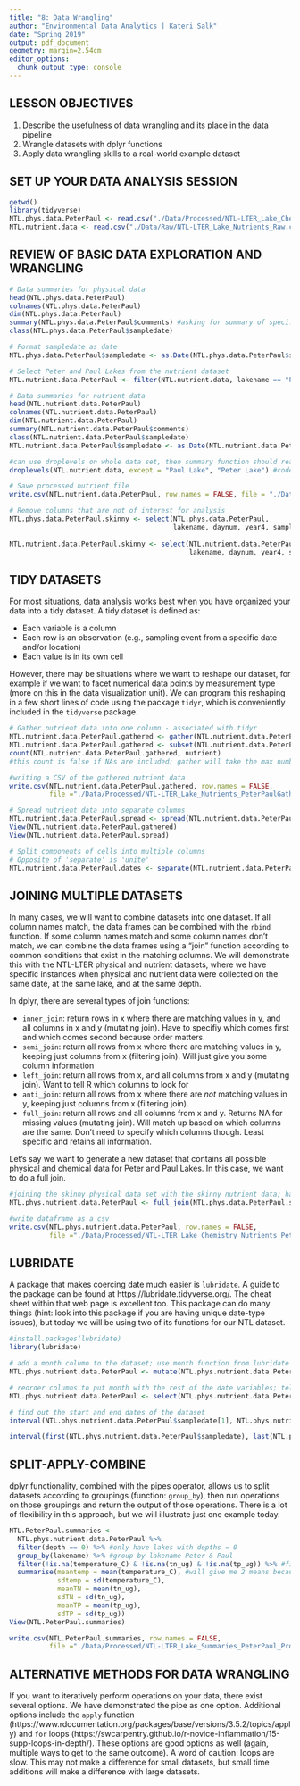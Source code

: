 ```yaml
---
title: "8: Data Wrangling"
author: "Environmental Data Analytics | Kateri Salk"
date: "Spring 2019"
output: pdf_document
geometry: margin=2.54cm
editor_options: 
  chunk_output_type: console
---
```


## LESSON OBJECTIVES
1. Describe the usefulness of data wrangling and its place in the data pipeline
2. Wrangle datasets with dplyr functions
3. Apply data wrangling skills to a real-world example dataset

## SET UP YOUR DATA ANALYSIS SESSION

```r
getwd()
library(tidyverse)
NTL.phys.data.PeterPaul <- read.csv("./Data/Processed/NTL-LTER_Lake_ChemistryPhysics_PeterPaul_Processed.csv")
NTL.nutrient.data <- read.csv("./Data/Raw/NTL-LTER_Lake_Nutrients_Raw.csv") #raw dataset
```

## REVIEW OF BASIC DATA EXPLORATION AND WRANGLING
```r
# Data summaries for physical data
head(NTL.phys.data.PeterPaul)
colnames(NTL.phys.data.PeterPaul)
dim(NTL.phys.data.PeterPaul)
summary(NTL.phys.data.PeterPaul$comments) #asking for summary of specific column
class(NTL.phys.data.PeterPaul$sampledate)

# Format sampledate as date
NTL.phys.data.PeterPaul$sampledate <- as.Date(NTL.phys.data.PeterPaul$sampledate, format = "%m/%d/%y")

# Select Peter and Paul Lakes from the nutrient dataset
NTL.nutrient.data.PeterPaul <- filter(NTL.nutrient.data, lakename == "Paul Lake" | lakename == "Peter Lake") #filter is selecting rows; select selects columns; | represents 'or' 

# Data summaries for nutrient data
head(NTL.nutrient.data.PeterPaul)
colnames(NTL.nutrient.data.PeterPaul)
dim(NTL.nutrient.data.PeterPaul)
summary(NTL.nutrient.data.PeterPaul$comments)
class(NTL.nutrient.data.PeterPaul$sampledate)
NTL.nutrient.data.PeterPaul$sampledate <- as.Date(NTL.nutrient.data.PeterPaul$sampledate, format = "%m/%d/%y")

#can use droplevels on whole data set, then summary function should read that we only have Peter and Paul lakes (two levels) even though you have a full dataset
droplevels(NTL.nutrient.data, except = "Paul Lake", "Peter Lake") #code doesn't work

# Save processed nutrient file
write.csv(NTL.nutrient.data.PeterPaul, row.names = FALSE, file = "./Data/Processed/NTL-LTER_Lake_Nutrients_PeterPaul_Processed.csv")

# Remove columns that are not of interest for analysis
NTL.phys.data.PeterPaul.skinny <- select(NTL.phys.data.PeterPaul, 
                                         lakename, daynum, year4, sampledate:irradianceDeck) #select - telling it which columns to select; also telling it which columns to keep; can use -lakename to have that column removed from selection (opposite of what you would do with filter)
  
NTL.nutrient.data.PeterPaul.skinny <- select(NTL.nutrient.data.PeterPaul, 
                                             lakename, daynum, year4, sampledate, depth:po4)
```


## TIDY DATASETS

For most situations, data analysis works best when you have organized your data into a tidy dataset. A tidy dataset is defined as: 

* Each variable is a column
* Each row is an observation (e.g., sampling event from a specific date and/or location)
* Each value is in its own cell

However, there may be situations where we want to reshape our dataset, for example if we want to facet numerical data points by measurement type (more on this in the data visualization unit). We can program this reshaping in a few short lines of code using the package `tidyr`, which is conveniently included in the `tidyverse` package. 

```r
# Gather nutrient data into one column - associated with tidyr
NTL.nutrient.data.PeterPaul.gathered <- gather(NTL.nutrient.data.PeterPaul.skinny, "nutrient", "concentration", tn_ug:po4) #gather last five columns data and put them into the nutrient column and take concentration data and put into one concentration column
NTL.nutrient.data.PeterPaul.gathered <- subset(NTL.nutrient.data.PeterPaul.gathered, !is.na(concentration))
count(NTL.nutrient.data.PeterPaul.gathered, nutrient) 
#this count is false if NAs are included; gather will take the max number of samples to determine the count and will include NAs

#writing a CSV of the gathered nutrient data
write.csv(NTL.nutrient.data.PeterPaul.gathered, row.names = FALSE, 
          file ="./Data/Processed/NTL-LTER_Lake_Nutrients_PeterPaulGathered_Processed.csv")

# Spread nutrient data into separate columns
NTL.nutrient.data.PeterPaul.spread <- spread(NTL.nutrient.data.PeterPaul.gathered, nutrient, concentration) #spreading our nutrients into an individual column; comes out in alphabetical order
View(NTL.nutrient.data.PeterPaul.gathered)
View(NTL.nutrient.data.PeterPaul.spread)

# Split components of cells into multiple columns
# Opposite of 'separate' is 'unite'
NTL.nutrient.data.PeterPaul.dates <- separate(NTL.nutrient.data.PeterPaul.skinny, sampledate, c("Y", "m", "d")) #seperating by sampledate based on the 4 digit year, two-digit month, and two-digit day; did not retain original date column

```

## JOINING MULTIPLE DATASETS
In many cases, we will want to combine datasets into one dataset. If all column names match, the data frames can be combined with the `rbind` function. If some column names match and some column names don't match, we can combine the data frames using a "join" function according to common conditions that exist in the matching columns. We will demonstrate this with the NTL-LTER physical and nutrient datasets, where we have specific instances when physical and nutrient data were collected on the same date, at the same lake, and at the same depth. 

In dplyr, there are several types of join functions: 

* `inner_join`: return rows in x where there are matching values in y, and all columns in x and y (mutating join). Have to specifiy which comes first and which comes second because order matters.
* `semi_join`: return all rows from x where there are matching values in  y, keeping just columns from x (filtering join). Will just give you some column information
* `left_join`: return all rows from x, and all columns from x and y (mutating join). Want to tell R which columns to look for
* `anti_join`: return all rows from x where there are *not* matching values in y, keeping just columns from x (filtering join).
* `full_join`: return all rows and all columns from x and y. Returns NA for missing values (mutating join). Will match up based on which columns are the same. Don't need to specify which columns though. Least specific and retains all information.

Let's say we want to generate a new dataset that contains all possible physical and chemical data for Peter and Paul Lakes. In this case, we want to do a full join.

```r

#joining the skinny physical data set with the skinny nutrient data; had fewer days where nutrient data was not taken, so we have lots of NAs 
NTL.phys.nutrient.data.PeterPaul <- full_join(NTL.phys.data.PeterPaul.skinny, NTL.nutrient.data.PeterPaul.skinny)

#write dataframe as a csv
write.csv(NTL.phys.nutrient.data.PeterPaul, row.names = FALSE, 
          file ="./Data/Processed/NTL-LTER_Lake_Chemistry_Nutrients_PeterPaul_Processed.csv")

```

## LUBRIDATE

A package that makes coercing date much easier is `lubridate`. A guide to the package can be found at https://lubridate.tidyverse.org/. The cheat sheet within that web page is excellent too. This package can do many things (hint: look into this package if you are having unique date-type issues), but today we will be using two of its functions for our NTL dataset. 

```r
#install.packages(lubridate)
library(lubridate)

# add a month column to the dataset; use month function from lubridate and saying to find the month from the sampledate; will add column to end of dataframe and will need to move column if you want to have it in a different order
NTL.phys.nutrient.data.PeterPaul <- mutate(NTL.phys.nutrient.data.PeterPaul, month = month(sampledate)) 

# reorder columns to put month with the rest of the date variables; telling it to put month after year4, and then keep sampledate:po4 in same order 
NTL.phys.nutrient.data.PeterPaul <- select(NTL.phys.nutrient.data.PeterPaul, lakename, year4, month, sampledate:po4)

# find out the start and end dates of the dataset
interval(NTL.phys.nutrient.data.PeterPaul$sampledate[1], NTL.phys.nutrient.data.PeterPaul$sampledate[23372]) #great way if you know your dataset won't change

interval(first(NTL.phys.nutrient.data.PeterPaul$sampledate), last(NTL.phys.nutrient.data.PeterPaul$sampledate)) #this is a more reproducible way of running the command
```


## SPLIT-APPLY-COMBINE

dplyr functionality, combined with the pipes operator, allows us to split datasets according to groupings (function: `group_by`), then run operations on those groupings and return the output of those operations. There is a lot of flexibility in this approach, but we will illustrate just one example today.

```r
NTL.PeterPaul.summaries <- 
  NTL.phys.nutrient.data.PeterPaul %>%
  filter(depth == 0) %>% #only have lakes with depths = 0
  group_by(lakename) %>% #group by lakename Peter & Paul
  filter(!is.na(temperature_C) & !is.na(tn_ug) & !is.na(tp_ug)) %>% #filter by getting rid of the NAs in temperature, and in tn_ug, and in tp_ug; only kept rows where we have information for all three of those variables
  summarise(meantemp = mean(temperature_C), #will give me 2 means because we've grouped the lakes by 2; same for the operations below; column headings will be 'meantemp', 'sdtemp', etc.
            sdtemp = sd(temperature_C), 
            meanTN = mean(tn_ug), 
            sdTN = sd(tn_ug), 
            meanTP = mean(tp_ug), 
            sdTP = sd(tp_ug))
View(NTL.PeterPaul.summaries)

write.csv(NTL.PeterPaul.summaries, row.names = FALSE, 
          file ="./Data/Processed/NTL-LTER_Lake_Summaries_PeterPaul_Processed.csv")

```

## ALTERNATIVE METHODS FOR DATA WRANGLING

If you want to iteratively perform operations on your data, there exist several options. We have demonstrated the pipe as one option. Additional options include the `apply` function (https://www.rdocumentation.org/packages/base/versions/3.5.2/topics/apply) and `for` loops (https://swcarpentry.github.io/r-novice-inflammation/15-supp-loops-in-depth/). These options are good options as well (again, multiple ways to get to the same outcome). A word of caution: loops are slow. This may not make a difference for small datasets, but small time additions will make a difference with large datasets.